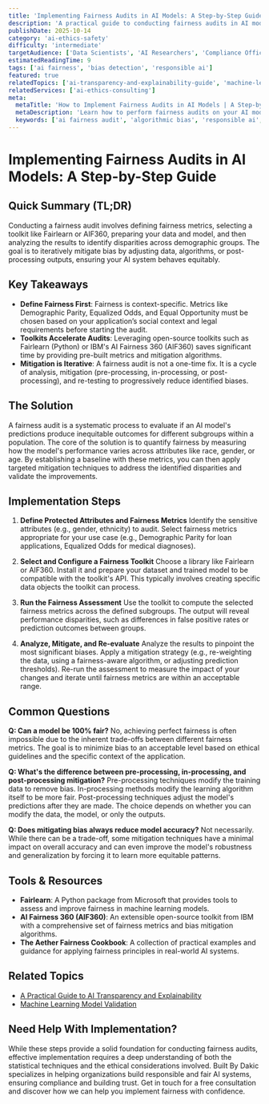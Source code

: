 ```yaml
---
title: 'Implementing Fairness Audits in AI Models: A Step-by-Step Guide'
description: 'A practical guide to conducting fairness audits in AI models to identify and mitigate bias, ensuring equitable and responsible outcomes.'
publishDate: 2025-10-14
category: 'ai-ethics-safety'
difficulty: 'intermediate'
targetAudience: ['Data Scientists', 'AI Researchers', 'Compliance Officers']
estimatedReadingTime: 9
tags: ['ai fairness', 'bias detection', 'responsible ai']
featured: true
relatedTopics: ['ai-transparency-and-explainability-guide', 'machine-learning-model-validation']
relatedServices: ['ai-ethics-consulting']
meta:
  metaTitle: 'How to Implement Fairness Audits in AI Models | A Step-by-Step Guide'
  metaDescription: 'Learn how to perform fairness audits on your AI models to detect and mitigate bias. Our guide covers tools, metrics, and best practices for responsible AI.'
  keywords: ['ai fairness audit', 'algorithmic bias', 'responsible ai', 'machine learning fairness']
---
```


# Implementing Fairness Audits in AI Models: A Step-by-Step Guide

## Quick Summary (TL;DR)

Conducting a fairness audit involves defining fairness metrics, selecting a toolkit like Fairlearn or AIF360, preparing your data and model, and then analyzing the results to identify disparities across demographic groups. The goal is to iteratively mitigate bias by adjusting data, algorithms, or post-processing outputs, ensuring your AI system behaves equitably.

## Key Takeaways

- **Define Fairness First**: Fairness is context-specific. Metrics like Demographic Parity, Equalized Odds, and Equal Opportunity must be chosen based on your application’s social context and legal requirements before starting the audit.
- **Toolkits Accelerate Audits**: Leveraging open-source toolkits such as Fairlearn (Python) or IBM's AI Fairness 360 (AIF360) saves significant time by providing pre-built metrics and mitigation algorithms.
- **Mitigation is Iterative**: A fairness audit is not a one-time fix. It is a cycle of analysis, mitigation (pre-processing, in-processing, or post-processing), and re-testing to progressively reduce identified biases.

## The Solution

A fairness audit is a systematic process to evaluate if an AI model's predictions produce inequitable outcomes for different subgroups within a population. The core of the solution is to quantify fairness by measuring how the model's performance varies across attributes like race, gender, or age. By establishing a baseline with these metrics, you can then apply targeted mitigation techniques to address the identified disparities and validate the improvements.

## Implementation Steps

1.  **Define Protected Attributes and Fairness Metrics**
    Identify the sensitive attributes (e.g., gender, ethnicity) to audit. Select fairness metrics appropriate for your use case (e.g., Demographic Parity for loan applications, Equalized Odds for medical diagnoses).

2.  **Select and Configure a Fairness Toolkit**
    Choose a library like Fairlearn or AIF360. Install it and prepare your dataset and trained model to be compatible with the toolkit's API. This typically involves creating specific data objects the toolkit can process.

3.  **Run the Fairness Assessment**
    Use the toolkit to compute the selected fairness metrics across the defined subgroups. The output will reveal performance disparities, such as differences in false positive rates or prediction outcomes between groups.

4.  **Analyze, Mitigate, and Re-evaluate**
    Analyze the results to pinpoint the most significant biases. Apply a mitigation strategy (e.g., re-weighting the data, using a fairness-aware algorithm, or adjusting prediction thresholds). Re-run the assessment to measure the impact of your changes and iterate until fairness metrics are within an acceptable range.

## Common Questions

**Q: Can a model be 100% fair?**
No, achieving perfect fairness is often impossible due to the inherent trade-offs between different fairness metrics. The goal is to minimize bias to an acceptable level based on ethical guidelines and the specific context of the application.

**Q: What's the difference between pre-processing, in-processing, and post-processing mitigation?**
Pre-processing techniques modify the training data to remove bias. In-processing methods modify the learning algorithm itself to be more fair. Post-processing techniques adjust the model's predictions after they are made. The choice depends on whether you can modify the data, the model, or only the outputs.

**Q: Does mitigating bias always reduce model accuracy?**
Not necessarily. While there can be a trade-off, some mitigation techniques have a minimal impact on overall accuracy and can even improve the model's robustness and generalization by forcing it to learn more equitable patterns.

## Tools & Resources

- **Fairlearn**: A Python package from Microsoft that provides tools to assess and improve fairness in machine learning models.
- **AI Fairness 360 (AIF360)**: An extensible open-source toolkit from IBM with a comprehensive set of fairness metrics and bias mitigation algorithms.
- **The Aether Fairness Cookbook**: A collection of practical examples and guidance for applying fairness principles in real-world AI systems.

## Related Topics

- [A Practical Guide to AI Transparency and Explainability](/category/ai-ethics-safety/ai-transparency-and-explainability-guide)
- [Machine Learning Model Validation](/category/machine-learning/machine-learning-model-validation)

## Need Help With Implementation?

While these steps provide a solid foundation for conducting fairness audits, effective implementation requires a deep understanding of both the statistical techniques and the ethical considerations involved. Built By Dakic specializes in helping organizations build responsible and fair AI systems, ensuring compliance and building trust. Get in touch for a free consultation and discover how we can help you implement fairness with confidence.
